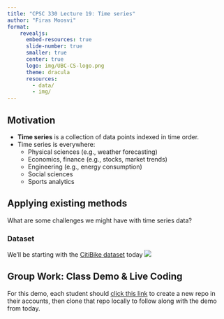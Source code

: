 ```yaml
---
title: "CPSC 330 Lecture 19: Time series"
author: "Firas Moosvi"
format: 
    revealjs:
      embed-resources: true
      slide-number: true
      smaller: true
      center: true
      logo: img/UBC-CS-logo.png
      theme: dracula
      resources:
        - data/
        - img/        
---
```


<!-- 
## Announcements

- No new announcements today! 
- -->

## Motivation

- **Time series** is a collection of data points indexed in time order. 
- Time series is everywhere:
    - Physical sciences (e.g., weather forecasting)  
    - Economics, finance (e.g., stocks, market trends)
    - Engineering (e.g., energy consumption)
    - Social sciences 
    - Sports analytics

## Applying existing methods

What are some challenges we might have with time series data?

### Dataset

We'll be starting with the [CitiBike dataset](https://ride.citibikenyc.com/system-data) today
![](img/citibike.png)

## Group Work: Class Demo & Live Coding

For this demo, each student should [click this link](https://github.com/new?template_name=lecture19_demo&template_owner=ubc-cpsc330) to create a new repo in their accounts, then clone that repo locally to follow along with the demo from today.
